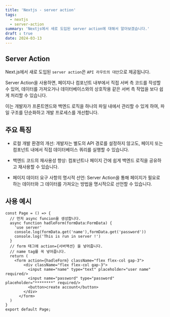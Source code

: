 ```yaml
---
title: 'Nextjs - server action'
tags:
  - nextjs
  - server-action
summary: 'Nextjs에서 새로 도입된 server action에 대해서 알아보겠습니다.'
draft : true
date: 2024-03-13
---
```


## Server Action

Next.js에서 새로 도입된 `server action`은 `API 라우트의 대안`으로 제공됩니다.

Server Action을 사용하면, 페이지나 컴포넌트 내부에서 직접 서버 측 코드를 작성할 수 있어, 데이터를 가져오거나 데이터베이스와의 상호작용 같은 서버 측 작업을 보다 쉽게 처리할 수 있습니다.

이는 개발자가 프론트엔드와 백엔드 로직을 하나의 파일 내에서 관리할 수 있게 하여, 파일 구조를 단순화하고 개발 프로세스를 개선합니다.

## 주요 특징

- 로컬 개발 환경의 개선: 개발자는 별도의 API 경로를 설정하지 않고도, 페이지 또는 컴포넌트 내에서 직접 데이터베이스 쿼리를 실행할 수 있습니다.

- 백엔드 코드의 재사용성 향상: 컴포넌트나 페이지 간에 쉽게 백엔드 로직을 공유하고 재사용할 수 있습니다.

- 페이지 데이터 요구 사항의 명시적 선언: Server Action을 통해 페이지가 필요로 하는 데이터와 그 데이터를 가져오는 방법을 명시적으로 선언할 수 있습니다.

## 사용 예시

```javascript:app/page.tsx
const Page = () => {
  // 먼저 async funcion을 생성합니다.
  async function hadleForm(formData:FormData) {
    'use server'
    console.log(formData.get('name'),formData.get('password'))
    console.log('This is run in server !')
  }
  // form 태그에 action={서버액션} 을 넣어줍니다.
  // name tag를 꼭 넣어줍니다.
  return (
    <form action={hadleForm} className="flex flex-col gap-3">
        <div className="flex flex-col gap-3">
          <input name="name" type="text" placeholder="user name" required/>
          <input name="password" type="password" placeholder="********" required/>
          <button>create account</button>
        </div>
      </form>
  )
}
export default Page;
```

